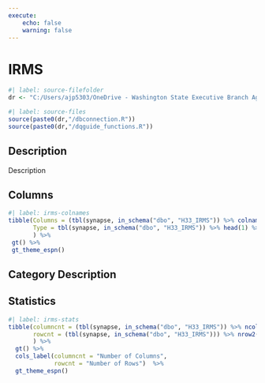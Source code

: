 ```yaml
---
execute:
    echo: false
    warning: false
---
```


# IRMS {.unnumbered}

```r
#| label: source-filefolder
dr <- "C:/Users/ajp5303/OneDrive - Washington State Executive Branch Agencies/source_scripts"
```

```r
#| label: source-files
source(paste0(dr,"/dbconnection.R"))
source(paste0(dr,"/dqguide_functions.R"))
```

## Description

Description

## Columns

```r
#| label: irms-colnames
tibble(Columns = (tbl(synapse, in_schema("dbo", "H33_IRMS")) %>% colnames()),
       Type = tbl(synapse, in_schema("dbo", "H33_IRMS")) %>% head(1) %>% as_tibble() %>% sapply(class)
       ) %>%
 gt() %>%
 gt_theme_espn()
```

## Category Description

## Statistics

```r
#| label: irms-stats
tibble(columncnt = (tbl(synapse, in_schema("dbo", "H33_IRMS")) %>% ncol()),
       rowcnt = (tbl(synapse, in_schema("dbo", "H33_IRMS"))) %>% nrow2()
       ) %>%
  gt() %>%
  cols_label(columncnt = "Number of Columns",
             rowcnt = "Number of Rows")  %>%
  gt_theme_espn()
```
